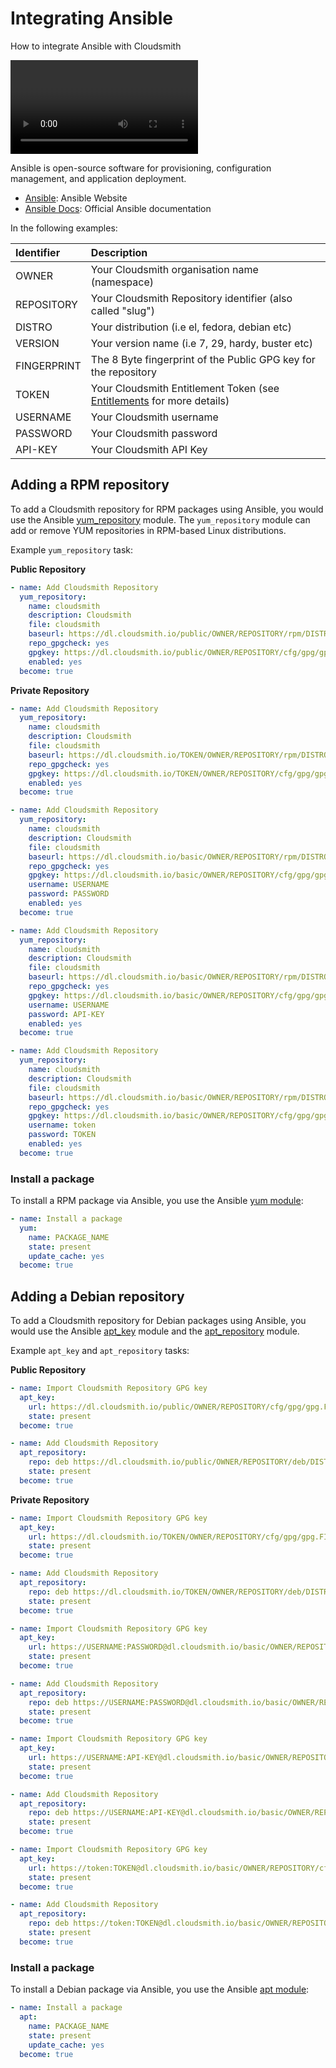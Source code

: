 
# Integrating Ansible

How to integrate Ansible with Cloudsmith

<Video wistiaId="226hshjm34"></Video>

Ansible is open-source software for provisioning, configuration management, and application deployment. 

- [Ansible](https://www.ansible.com/): Ansible Website
- [Ansible Docs](https://docs.ansible.com/): Official Ansible documentation 

In the following examples: 

| Identifier  | Description                                                                               |
| :---------- | :---------------------------------------------------------------------------------------- |
| OWNER       | Your Cloudsmith organisation name (namespace)                                             |
| REPOSITORY  | Your Cloudsmith Repository identifier (also called "slug")                                |
| DISTRO      | Your distribution  (i.e el, fedora, debian etc)                                           |
| VERSION     | Your version name (i.e 7, 29, hardy, buster etc)                                          |
| FINGERPRINT | The 8 Byte fingerprint of the Public GPG key for the repository                           |
| TOKEN       | Your Cloudsmith Entitlement Token (see [Entitlements](/distributing-your-software/entitlement-tokens) for more details) |
| USERNAME    | Your Cloudsmith username                                                                  |
| PASSWORD    | Your Cloudsmith password                                                                  |
| API-KEY     | Your Cloudsmith API Key                                                                   |

## Adding a RPM repository

To add a Cloudsmith repository for RPM packages using Ansible, you would use the Ansible [yum_repository](https://docs.ansible.com/ansible/latest/modules/yum_repository_module.html) module.  The `yum_repository` module can add or remove YUM repositories in RPM-based Linux distributions.

Example `yum_repository` task:

**Public Repository**

```yaml
- name: Add Cloudsmith Repository
  yum_repository:
    name: cloudsmith
    description: Cloudsmith
    file: cloudsmith
    baseurl: https://dl.cloudsmith.io/public/OWNER/REPOSITORY/rpm/DISTRO/VERSION/$basearch
    repo_gpgcheck: yes
    gpgkey: https://dl.cloudsmith.io/public/OWNER/REPOSITORY/cfg/gpg/gpg.FINGERPRINT.key
    enabled: yes
  become: true
```

**Private Repository**

```yaml Entitlement Token Auth
- name: Add Cloudsmith Repository
  yum_repository:
    name: cloudsmith
    description: Cloudsmith
    file: cloudsmith
    baseurl: https://dl.cloudsmith.io/TOKEN/OWNER/REPOSITORY/rpm/DISTRO/VERSION/$basearch
    repo_gpgcheck: yes
    gpgkey: https://dl.cloudsmith.io/TOKEN/OWNER/REPOSITORY/cfg/gpg/gpg.FINGERPRINT.key
    enabled: yes 
  become: true
```
```yaml HTTP Basic Auth (User & Pass)
- name: Add Cloudsmith Repository
  yum_repository:
    name: cloudsmith
    description: Cloudsmith
    file: cloudsmith
    baseurl: https://dl.cloudsmith.io/basic/OWNER/REPOSITORY/rpm/DISTRO/VERSION/$basearch
    repo_gpgcheck: yes
    gpgkey: https://dl.cloudsmith.io/basic/OWNER/REPOSITORY/cfg/gpg/gpg.FINGERPRINT.key
    username: USERNAME
    password: PASSWORD
    enabled: yes
  become: true
```
```yaml HTTP Basic Auth (API-Key)
- name: Add Cloudsmith Repository
  yum_repository:
    name: cloudsmith
    description: Cloudsmith
    file: cloudsmith
    baseurl: https://dl.cloudsmith.io/basic/OWNER/REPOSITORY/rpm/DISTRO/VERSION/$basearch
    repo_gpgcheck: yes
    gpgkey: https://dl.cloudsmith.io/basic/OWNER/REPOSITORY/cfg/gpg/gpg.FINGERPRINT.key
    username: USERNAME
    password: API-KEY
    enabled: yes
  become: true
```
```yaml HTTP Basic Auth (Token)
- name: Add Cloudsmith Repository
  yum_repository:
    name: cloudsmith
    description: Cloudsmith
    file: cloudsmith
    baseurl: https://dl.cloudsmith.io/basic/OWNER/REPOSITORY/rpm/DISTRO/VERSION/$basearch
    repo_gpgcheck: yes
    gpgkey: https://dl.cloudsmith.io/basic/OWNER/REPOSITORY/cfg/gpg/gpg.FINGERPRINT.key
    username: token
    password: TOKEN
    enabled: yes
  become: true
```

### Install a package

To install a RPM package via Ansible, you use the Ansible [yum module](https://docs.ansible.com/ansible/2.3/yum_module.html):

```yaml
- name: Install a package
  yum:
    name: PACKAGE_NAME
    state: present
    update_cache: yes
  become: true
```

## Adding a Debian repository

To add a Cloudsmith repository for Debian packages using Ansible, you would use the Ansible [apt_key](https://docs.ansible.com/ansible/latest/modules/apt_key_module.html) module and the [apt_repository](https://docs.ansible.com/ansible/latest/modules/apt_repository_module.html) module.  

Example `apt_key` and `apt_repository` tasks:

**Public Repository**

```yaml
- name: Import Cloudsmith Repository GPG key
  apt_key:
    url: https://dl.cloudsmith.io/public/OWNER/REPOSITORY/cfg/gpg/gpg.FINGERPRINT.key
    state: present
  become: true

- name: Add Cloudsmith Repository
  apt_repository:
    repo: deb https://dl.cloudsmith.io/public/OWNER/REPOSITORY/deb/DISTRO VERSION main
    state: present
  become: true
```

**Private Repository**

```yaml Entitlement Token Auth
- name: Import Cloudsmith Repository GPG key
  apt_key:
    url: https://dl.cloudsmith.io/TOKEN/OWNER/REPOSITORY/cfg/gpg/gpg.FINGERPRINT.key
    state: present
  become: true

- name: Add Cloudsmith Repository
  apt_repository:
    repo: deb https://dl.cloudsmith.io/TOKEN/OWNER/REPOSITORY/deb/DISTRO VERSION main
    state: present
  become: true
```
```yaml HTTP Basic Auth (User & Pass)
- name: Import Cloudsmith Repository GPG key
  apt_key:
    url: https://USERNAME:PASSWORD@dl.cloudsmith.io/basic/OWNER/REPOSITORY/cfg/gpg/gpg.FINGERPRINT.key
    state: present
  become: true

- name: Add Cloudsmith Repository
  apt_repository:
    repo: deb https://USERNAME:PASSWORD@dl.cloudsmith.io/basic/OWNER/REPOSITORY/deb/DISTRO VERSION main
    state: present
  become: true
```
```yaml HTTP Basic Auth (API-Key)
- name: Import Cloudsmith Repository GPG key
  apt_key:
    url: https://USERNAME:API-KEY@dl.cloudsmith.io/basic/OWNER/REPOSITORY/cfg/gpg/gpg.FINGERPRINT.key
    state: present
  become: true

- name: Add Cloudsmith Repository
  apt_repository:
    repo: deb https://USERNAME:API-KEY@dl.cloudsmith.io/basic/OWNER/REPOSITORY/deb/DISTRO VERSION main
    state: present
  become: true
```
```yaml HTTP Basic Auth (Token)
- name: Import Cloudsmith Repository GPG key
  apt_key:
    url: https://token:TOKEN@dl.cloudsmith.io/basic/OWNER/REPOSITORY/cfg/gpg/gpg.FINGERPRINT.key
    state: present
  become: true

- name: Add Cloudsmith Repository
  apt_repository:
    repo: deb https://token:TOKEN@dl.cloudsmith.io/basic/OWNER/REPOSITORY/deb/DISTRO VERSION main
    state: present
  become: true
```

### Install a package

To install a Debian package via Ansible, you use the Ansible [apt module](https://docs.ansible.com/ansible/2.3/apt_module.html):

```yaml
- name: Install a package
  apt:
    name: PACKAGE_NAME
    state: present
    update_cache: yes
  become: true
```
